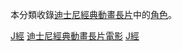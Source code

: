 本分類收錄[[迪士尼經典動畫長片|迪士尼經典動畫長片]]中的[[角色|角色]]。

[[Category:迪士尼动画角色|J經]]
[[Category:迪士尼經典動畫長片電影|]]
[[Category:迪士尼電影角色|J經]]
